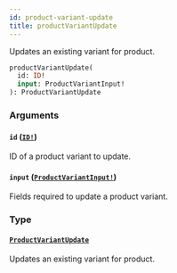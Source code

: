 ```yaml
---
id: product-variant-update
title: productVariantUpdate
---
```


Updates an existing variant for product.

```graphql
productVariantUpdate(
  id: ID!
  input: ProductVariantInput!
): ProductVariantUpdate

```

### Arguments

#### `id` ([`ID!`](/docs/developer/api-reference/scalars/id))

ID of a product variant to update.

#### `input` ([`ProductVariantInput!`](/docs/developer/api-reference/inputs/product-variant-input))

Fields required to update a product variant.

### Type

#### [`ProductVariantUpdate`](/docs/developer/api-reference/objects/product-variant-update)

Updates an existing variant for product.
